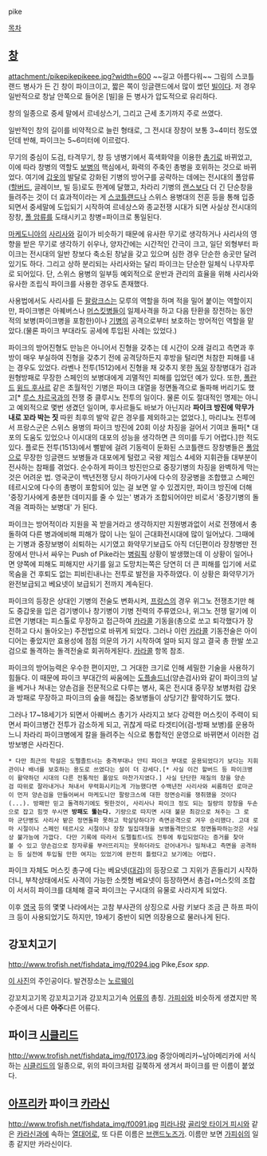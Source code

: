 pike

[[목차]]
== [[창]] ==
attachment:/pikepikepikeee.jpg?width=600
~~길고 아름다워~~
그림의 스코틀랜드 병사가 든 긴 창이 파이크이고, 짧은 쪽이 잉글랜드에서 많이 썼던 [[빌]]이다. 저 경우 일반적으로 창날 안쪽으로 들어온 [빌]을 든 병사가 압도적으로 유리하다.

창의 일종으로 중세 말에서 르네상스기, 그리고 근세 초기까지 주로 쓰였다.

일반적인 창의 길이를 비약적으로 늘린 형태로, 그 전시대 장창이 보통 3~4미터 정도였던데 반해, 파이크는 5~6미터에 이르렀다.

무기의 중심이 도검, 타격무기, 창 등 냉병기에서 흑색화약을 이용한 [[총기]]로 바뀌었고, 이에 따라 창병의 역할도 [[보병]]의 핵심에서, 화력의 주축인 총병을 호위하는 것으로 바뀌었다. 여기에 [[갑옷]]의 발달로 강화된 기병의 방어구를 공략하는 데에는 전시대의 폴암류([[할버드]], 글레이브, 빌 등)로도 한계에 달했고, 차라리 기병의 [[랜스]]보다 더 긴 단순창을 들려주는 것이 더 효과적이라는 게 [[스코틀랜드]]나 스위스 용병대의 전훈 등을 통해 입증되면서 중세말에 도입되기 시작하여 르네상스와 종교전쟁 시대가 되면 사실상 전시대의 장창, [[폴 암]]류를 도태시키고 창병=파이크로 통일된다.

[[마케도니아]]의 [[사리사]]와 길이가 비슷하기 때문에 유사한 무기로 생각하거나 사리사의 영향을 받은 무기로 생각하기 쉬우나, 양자간에는 시간적인 간극이 크고, 일단 외형부터 파이크는 전시대의 일반 창보다 축소된 창날을 갖고 있으며 심한 경우 단순한 송곳만 달려 있기도 하다. 그리고 상하 분리되는 사리사와는 달리 파이크는 단순한 일체식 나무자루로 되어있다. 단, 스위스 용병의 일부등 예외적으로 운반과 관리의 효율을 위해 사리사와 유사한 조립식 파이크를 사용한 경우도 존재했다.

사용법에서도 사리사를 든 [[팔랑크스]]는 모루의 역할을 하며 적을 밀어 붙이는 역할이지만, 파이크병은 아퀘버스나 [[머스킷]]병들이 일제사격을 하고 다음 탄환을 장전하는 동안 적의 보병(파이크병을 포함한)이나 [[기병]]의 공격으로부터 보호하는 방어적인 역할을 맡았다.(물론 파이크 부대라도 공세에 투입된 사례는 있었다.)

파이크의 방어진형도 만능은 아니어서 진형을 갖추는 데 시간이 오래 걸리고 측면과 후방이 매우 부실하여 진형을 갖추기 전에 공격당하든지 후방을 털리면 처참한 피해를 내는 경우도 있었다. 라벤나 전투(1512)에서 진형을 채 갖추지 못한 [[독일]] 장창병대가 검과 원형방패로 무장한 스페인의 보병대에게 괴멸적인 피해를 입었던 예가 있다. 또한, [[폴란드]] [[윙드 후사르]] 같은 초월적인 기병은 파이크 대열을 정면돌격으로 돌파해 버리기도 했고[* [[루스 차르국]]과의 전쟁 중 클루시노 전투의 일이다. 물론 이도 절대적인 명제는 아니고 예외적으로 몇번 생겼던 일이며, 후사르들도 바보가 아닌지라 '''파이크 방진에 막무가내로 꼬라 박는 짓''' 따윈 최후의 발악 같은 경우를 제외하고는 없었다.], 마리냐노 전투에서 프랑스군은 스위스 용병의 파이크 방진에 20회 이상 차징을 걸어서 기여코 돌파[* 대포의 도움도 있었으나 이시대의 대포의 성능을 생각하면 큰 의미를 두기 어렵다.]한 적도 있다. 플로든 전투(1513)에서 뻘밭에 걸려 기동력이 둔화된 스코틀랜드 장창병들은 [[폴암]]으로 무장한 잉글랜드 보병들과 대포에게 털렸고 국왕 제임스 4세와 지휘관들 대부분이 전사하는 참패를 겪었다. 순수하게 파이크 방진만으로 중장기병의 차징을 완벽하게 막는 것은 어려운 법. 영국군이 백년전쟁 당시 하마기사에 다수의 장궁병을 조합했고 스페인 테르시오에 다수의 총병이 포함되어 있는 걸 보면 알 수 있겠지만, 파이크 방진에 더해 '중장기사에게 충분한 데미지를 줄 수 있는' 병과가 조합되어야만 비로서 '중장기병의 돌격을 격파하는 보병대' 가 된다.

파이크는 방어적이라 지원을 꼭 받을거라고 생각하지만 지원병과없이 서로 전쟁에서 충돌하여 다른 병과에비해 피해가 많이 나는 일이 근대화전시대에 많이 일어났다. 그때에는 기병과 중장보병이 쇠퇴하는 시기였고 화약무기보급도 아직 더딘편이라 장창병만 전장에서 만나서 싸우는 Push of Pike라는 [[병림픽]] 상황이 발생했는데 이 상황이 일어나면 양쪽에 피해도 피해지만 사기를 잃고 도망치는쪽은 당연히 더 큰 피해를 입기에 서로 목숨을 건 후퇴도 없는 피비린내나는 전투로 발전을 자주하였다. 이 상황은 화약무기가 완전보급되고 베요넷이 보급되기 전까지 계속된다.

파이크의 등장은 상대인 기병의 전술도 변화시켜, [[프랑스]]의 경우 위그노 전쟁초기만 해도 중갑옷을 입은 검기병이나 창기병이 기병 전력의 주류였으나, 위그노 전쟁 말기에 이르면 기병대는 피스톨로 무장하고 접근하여 [[카라콜]] 기동을(총으로 쏘고 퇴각했다가 장전하고 다시 돌아오는) 주전법으로 바뀌게 되었다. 그러나 이런 [[카라콜]] 기동전술은 아이디어는 좋았지만 효용성에 점점 의문의 가기 시작하여 얼마 되지 않고 결국 총 한발 쏘고 검으로 돌격하는 돌격전술로 회귀하게된다. [[카라콜]] 항목 참조.

파이크의 방어능력은 우수한 편이지만, 그 거대한 크기로 인해 세밀한 기술을 사용하기 힘들다. 이 때문에 파이크 부대간의 싸움에는 [[도플솔드너]](양손검사)와 같이 파이크의 날을 베거나 쳐내는 양손검을 전문적으로 다루는 병사, 혹은 전시대 중무장 보병처럼 갑옷과 방패로 무장하고 파이크의 숲을 해집는 중보병들이 상당기간 활약하기도 했다.

그러나 17~18세기가 되면서 아퀘버스 총기가 사라지고 보다 강력한 머스킷이 주력이 되면서 파이크병간 전투가 감소하게 되고, 귀찮게 따로 타겟티어(검-방패 보병)를 운용하느니 차라리 파이크병에게 칼을 들려주는 식으로 통합적인 운영으로 바뀌면서 이러한 검방보병은 사라진다.
 * 다만 최근의 학설은 도펠졸트너는 충격부대나 안티 파이크 부대로 운용되었다기 보다는 지휘관이나 배너를 보호하는 용도로 쓰였다는 설이 더 강세다.[* 사실 이건 할버드 등 파이크병이 활약하던 시대의 다른 전통적인 폴암도 마찬가지였다.] 사실 단단한 재질의 창을 양손검 따위로 잘라내거나 쳐내서 무력화시키는게 가능했다면 수백년전 사리사와 씨름하던 로마군이 먼저 양손검을 만들어써서 마케도니안 팔랑크스에 대한 정면승리를 쟁취했을 것이다(...). 방패만 믿고 돌격하기에도 뭣한것이, 사리사나 파이크 정도 되는 질량의 장창을 두손으로 잡고 힘껏 쑤시면 '''방패도 뚫는다.''' 기량으로 따지면 시대 불문 최강으로 쳐주는 그 로마 군단병도 사리사 밭은 정면돌파 못하고 학살당하다가 측면공격으로 겨우 승리했다. 고대 로마 시절이나 스페인 테르시오 시절이나 장창 밀집대형을 보병돌격만으로 정면돌파하는것은 사실상 불가능에 가깝다. 다만 기록에 따라서 도펠죌트너도 전투에 투입되었다는 증거를 찾아볼 수 있고 양손검으로 창자루를 부러뜨리지는 못하더라도 걷어내거나 밀쳐내고 측면을 공격하는 등 실전에 투입될 만한 여지는 있었기에 완전히 틀렸다고 보기에는 어렵다.

파이크 자체도 머스킷 총구에 다는 베요넷([[대검]])의 등장으로 그 지위가 흔들리기 시작하더니, 부착상태에서도 사격이 가능한 소켓형 베요넷이 등장하면서 총검+머스킷의 조합이 서서히 파이크를 대체해 결국 파이크는 구시대의 유물로 사라지게 되었다.

이후 [[영국]] 등의 몇몇 나라에서는 고참 부사관의 상징으로 사람 키보다 조금 큰 하프 파이크 등이 사용되었기도 하지만, 19세기 중반이 되면 의장용으로 물러나게 된다.

== 강꼬치고기 ==
http://www.trofish.net/fishdata_img/f0294.jpg
Pike,''Esox spp.''

[http://nownews.seoul.co.kr/news/newsView.php?id=20130114601003&ref=nc 이 사진]의 주인공이다. 발견장소는 [[노르웨이]]

강꼬치고기목 강꼬치고기과 강꼬치고기속 [[어류]]의 총칭. [[가피쉬]]와 비슷하게 생겼지만 목 수준에서 다른 '''아주'''다른 어류다.

== 파이크 [[시클리드]] ==
http://www.trofish.net/fishdata_img/f0173.jpg
중앙아메리카~남아메리카에 서식하는 [[시클리드]]의 일종으로,
위의 파이크처럼 길쭉하게 생겨서 파이크를 딴 이름이 붙었다.

== [[아프리카]] 파이크 [[카라신]] ==
http://www.trofish.net/fishdata_img/f0091.jpg
[[피라나]]랑 [[골리앗 타이거 피시]]와 같은 [[카라신]]과에 속하는 [[열대어]]로,
또 다른 이름은 [[브랜드노즈가]]. 이름만 보면 [[가피쉬]]의 일종 같지만 카라신이다.
